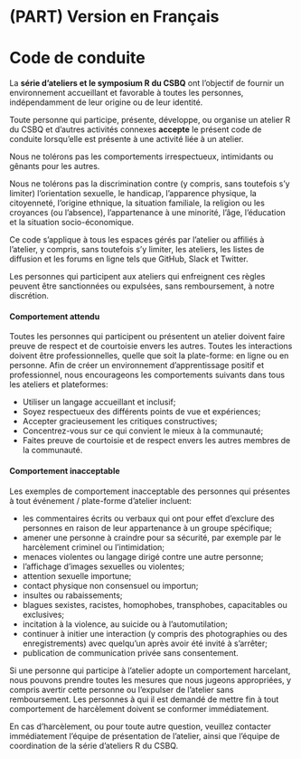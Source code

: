 # (PART) Version en Français {-}

# Code de conduite {#codedeconduite}

La **série d’ateliers et le symposium R du CSBQ** ont l’objectif de fournir un environnement accueillant et favorable à toutes les personnes, indépendamment de leur origine ou de leur identité.

Toute personne qui participe, présente, développe, ou organise un atelier R du CSBQ et d'autres activités connexes **accepte** le présent code de conduite lorsqu'elle est présente à une activité liée à un atelier.

Nous ne tolérons pas les comportements irrespectueux, intimidants ou gênants pour les autres.

Nous ne tolérons pas la discrimination contre (y compris, sans toutefois s'y limiter) l'orientation sexuelle, le handicap, l'apparence physique, la citoyenneté, l'origine ethnique, la situation familiale, la religion ou les croyances (ou l’absence), l'appartenance à une minorité, l'âge, l'éducation et la situation socio-économique.

Ce code s'applique à tous les espaces gérés par l'atelier ou affiliés à l'atelier, y compris, sans toutefois s'y limiter, les ateliers, les listes de diffusion et les forums en ligne tels que GitHub, Slack et Twitter.

Les personnes qui participent aux ateliers qui enfreignent ces règles peuvent être sanctionnées ou expulsées, sans remboursement, à notre discrétion.

#### Comportement attendu {-}

Toutes les personnes qui participent ou présentent un atelier doivent faire preuve de respect et de courtoisie envers les autres. Toutes les interactions doivent être professionnelles, quelle que soit la plate-forme: en ligne ou en personne. Afin de créer un environnement d'apprentissage positif et professionnel, nous encourageons les comportements suivants dans tous les ateliers et plateformes:

* Utiliser un langage accueillant et inclusif;
* Soyez respectueux des différents points de vue et expériences;
* Accepter gracieusement les critiques constructives;
* Concentrez-vous sur ce qui convient le mieux à la communauté;
* Faites preuve de courtoisie et de respect envers les autres membres de la communauté.


#### Comportement inacceptable {-}

Les exemples de comportement inacceptable des personnes qui présentes à tout événement / plate-forme d'atelier incluent:

* les commentaires écrits ou verbaux qui ont pour effet d'exclure des personnes en raison de leur appartenance à un groupe spécifique;
* amener une personne à craindre pour sa sécurité, par exemple par le harcèlement criminel ou l'intimidation;
* menaces violentes ou langage dirigé contre une autre personne;
* l'affichage d'images sexuelles ou violentes;
* attention sexuelle importune;
* contact physique non consensuel ou importun;
* insultes ou rabaissements;
* blagues sexistes, racistes, homophobes, transphobes, capacitables ou exclusives;
* incitation à la violence, au suicide ou à l'automutilation;
* continuer à initier une interaction (y compris des photographies ou des enregistrements) avec quelqu'un après avoir été invité à s'arrêter;
* publication de communication privée sans consentement.

Si une personne qui participe à l'atelier adopte un comportement harcelant, nous pouvons prendre toutes les mesures que nous jugeons appropriées, y compris avertir cette personne ou l’expulser de l'atelier sans remboursement. Les personnes à qui il est demandé de mettre fin à tout comportement de harcèlement doivent se conformer immédiatement.

En cas d'harcèlement, ou pour toute autre question, veuillez contacter immédiatement l'équipe de présentation de l'atelier, ainsi que l'équipe de coordination de la série d'ateliers R du CSBQ.
